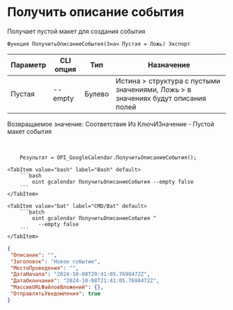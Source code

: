 ﻿---
sidebar_position: 1
---


# Получить описание события
 Получает пустой макет для создания события



`Функция ПолучитьОписаниеСобытия(Знач Пустая = Ложь) Экспорт`

  | Параметр | CLI опция | Тип | Назначение |
  |-|-|-|-|
  | Пустая | --empty | Булево | Истина > структура с пустыми значениями, Ложь > в значениях будут описания полей |

  
  Возвращаемое значение:  Соответствие Из КлючИЗначение - Пустой макет события

<br/>




```bsl title="Пример кода"
    Результат = OPI_GoogleCalendar.ПолучитьОписаниеСобытия();
```
    

 <Tabs>
  
    <TabItem value="bash" label="Bash" default>
        ```bash
            oint gcalendar ПолучитьОписаниеСобытия --empty false
        ```
    </TabItem>
  
    <TabItem value="bat" label="CMD/Bat" default>
        ```batch
            oint gcalendar ПолучитьОписаниеСобытия ^
              --empty false
        ```
    </TabItem>
</Tabs>


```json title="Результат"
{
 "Описание": "",
 "Заголовок": "Новое событие",
 "МестоПроведения": "",
 "ДатаНачала": "2024-10-08T20:41:05.7690472Z",
 "ДатаОкончания": "2024-10-08T21:41:05.7690472Z",
 "МассивURLФайловВложений": {},
 "ОтправлятьУведомления": true
}
```
